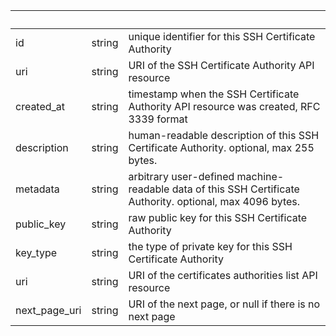 | &nbsp;        | &nbsp; | &nbsp;                                                                                                    |
| ------------- | ------ | --------------------------------------------------------------------------------------------------------- |
| id            | string | unique identifier for this SSH Certificate Authority                                                      |
| uri           | string | URI of the SSH Certificate Authority API resource                                                         |
| created_at    | string | timestamp when the SSH Certificate Authority API resource was created, RFC 3339 format                    |
| description   | string | human-readable description of this SSH Certificate Authority. optional, max 255 bytes.                    |
| metadata      | string | arbitrary user-defined machine-readable data of this SSH Certificate Authority. optional, max 4096 bytes. |
| public_key    | string | raw public key for this SSH Certificate Authority                                                         |
| key_type      | string | the type of private key for this SSH Certificate Authority                                                |
| uri           | string | URI of the certificates authorities list API resource                                                     |
| next_page_uri | string | URI of the next page, or null if there is no next page                                                    |
